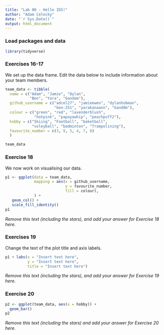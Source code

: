 ```yaml
---
title: "Lab 00 - Hello IDS!"
author: "Adam Celecky"
date: "`r Sys.Date()`"
output: html_document
---
```


### Load packages and data

```r
library(tidyverse) 
```

### Exercises 16-17

We set up the data frame. Edit the data below to include information about your team members.

```r
team_data <- tibble(
  name = c("Adam", "Jamie", "Dylan", 
           "Ben", "Yara", "Gandom"),
  github_username = c("adcel27", "jamieewen", "dylanhobman", 
                      "ben-251", "yarakanaann", "Gand0m"), 
  colour = c("green", "red", "lavenderblush", 
             "hotpink", "papayawhip", "peachpuff2"),
  hobby = c("Skiing", "Football", "baketball", 
            "voleyball", "badminton", "Trampolining"),
  favourite_number = c(3, 9, 5, 4, 7, 8)
  )

team_data
```

### Exercise 18

We now work on visualising our data. 

```r
p1 <- ggplot(data = team_data, 
             mapping = aes(x = github_username, 
                           y = favourite_number,
                           fill = colour), 
             ) +
   geom_col() +
   scale_fill_identity()
p1
```


*Remove this text (including the stars), and add your answer for Exercise 18 here.*

### Exercises 19

Change the text of the plot title and axis labels.

```r
p1 + labs(x = "Insert text here", 
          y = "Insert text here",
          title = "Insert text here")
```

*Remove this text (including the stars), and add your answer for Exercise 19 here.*

### Exercise 20

```r
p2 <- ggplot(team_data, aes(x = hobby)) +
  geom_bar()
p2
```

*Remove this text (including the stars) and add your answer for Exercise 20 here.*
